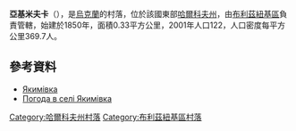 {{coord|48|55|22|N|36|28|54|E|scale:100000_region:UA|display=title}}

'''亞基米夫卡'''（{{lang-uk|Якимівка}}），是[[烏克蘭|烏克蘭]]的村落，位於該國東部[[哈爾科夫州|哈爾科夫州]]，由[[布利茲紐基區|布利茲紐基區]]負責管轄，始建於1850年，面積0.33平方公里，2001年人口122，人口密度每平方公里369.7人。

==參考資料==
* [http://gska2.rada.gov.ua/pls/z7502/A005?rdat1=09.01.2009&rf7571=32303 Якимівка]{{dead link|date=2017年11月 |bot=InternetArchiveBot |fix-attempted=yes }}
* [http://weather.in.ua/ua/har'kovskaja/29508 Погода в селі Якимівка] {{Wayback|url=http://weather.in.ua/ua/har'kovskaja/29508 |date=20181212053640 }}

{{DEFAULTSORT:Якимівка}}
[[Category:哈爾科夫州村落|Category:哈爾科夫州村落]]
[[Category:布利茲紐基區村落|Category:布利茲紐基區村落]]


{{Kharkiv-geo-stub}}